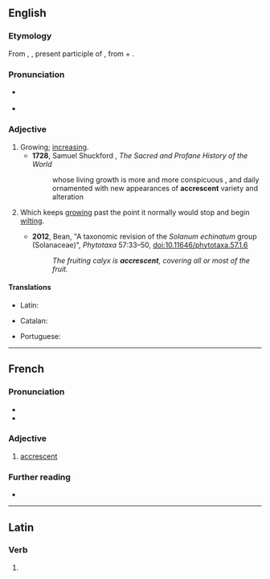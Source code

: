 ==English==

===Etymology===
From {{der|en|la|accrescens}}, {{m|la|accrescentis}}, present participle of {{m|la|accresco|accrescere}}, from {{m|la|ad}} + {{m|la|cresco|crescere|to grow}}.

===Pronunciation===
* {{a|RP}} {{IPA|en|/əˈkɹɛsənt/}}
* {{audio|en|en-us-accrescent.ogg|Audio (US)}}

===Adjective===
{{en-adj}}

# Growing; [[increasing]].
#* '''1728''', Samuel Shuckford , ''The Sacred and Profane History of the World''
#*: whose living growth is more and more conspicuous , and daily ornamented with new appearances of '''accrescent''' variety and alteration
# {{lb|en|botany}} Which keeps [[grow]]ing past the point it normally would stop and begin [[wilt]]ing.
#* '''2012''', Bean, "A taxonomic revision of the ''Solanum echinatum'' group (Solanaceae)", ''Phytotaxa''  57:33–50, doi:10.11646/phytotaxa.57.1.6
#*: ''The fruiting calyx is '''accrescent''', covering all or most of the fruit.''

====Translations====
{{trans-top|growing}}
* Latin: {{t|la|accrescens}}
{{trans-mid}}
{{trans-bottom}}

{{trans-top|botany}}
* Catalan: {{t+|ca|acrescent}}
{{trans-mid}}
* Portuguese: {{t+|pt|acrescente}}
{{trans-bottom}}

----

==French==

===Pronunciation===
* {{fr-IPA}}
* {{audio|fr|LL-Q150 (fra)-Lepticed7-accrescent.wav|Audio}}

===Adjective===
{{fr-adj}}

# {{lb|fr|botany}} [[#English|accrescent]]

===Further reading===
* {{R:TLFi}}

----

==Latin==

===Verb===
{{la-verb-form|accrēscent}}

# {{inflection of|la|accrēscō||3|p|futr|actv|indc}}